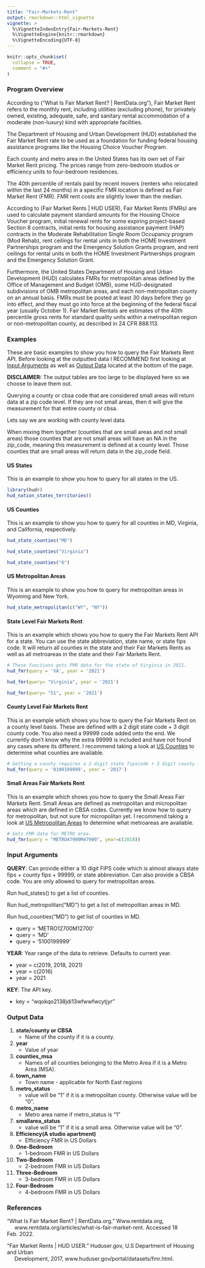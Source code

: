 ```yaml
---
title: "Fair-Markets-Rent"
output: rmarkdown::html_vignette
vignette: >
  %\VignetteIndexEntry{Fair-Markets-Rent}
  %\VignetteEngine{knitr::rmarkdown}
  %\VignetteEncoding{UTF-8}
---
```


```r
knitr::opts_chunk$set(
  collapse = TRUE,
  comment = "#>"
)
```

### Program Overview

According to ("What Is Fair Market Rent? | RentData.org"), Fair Market Rent
refers to the monthly rent, including utilities (excluding phone), for privately
owned, existing, adequate, safe, and sanitary rental accommodation of a moderate
(non-luxury) kind with appropriate facilities.

The Department of Housing and Urban Development (HUD) established the Fair
Market Rent rate to be used as a foundation for funding federal housing
assistance programs like the Housing Choice Voucher Program.

Each county and metro area in the United States has its own set of Fair Market
Rent pricing. The prices range from zero-bedroom studios or efficiency units to
four-bedroom residences.

The 40th percentile of rentals paid by recent movers (renters who relocated
within the last 24 months) in a specific FMR location is defined as Fair Market
Rent (FMR). FMR rent costs are slightly lower than the median.


According to (Fair Market Rents | HUD USER), Fair Market Rents (FMRs) are used
to calculate payment standard amounts for the Housing Choice Voucher program,
initial renewal rents for some expiring project-based Section 8 contracts,
initial rents for housing assistance payment (HAP) contracts in the Moderate
Rehabilitation Single Room Occupancy program (Mod Rehab), rent ceilings for
rental units in both the HOME Investment Partnerships program and the Emergency
Solution Grants program, and rent ceilings for rental units in both the HOME
Investment Partnerships program and the Emergency Solution Grant.

Furthermore, the United States Department of Housing and Urban Development (HUD)
calculates FMRs for metropolitan areas defined by the Office of Management and
Budget (OMB), some HUD-designated subdivisions of OMB metropolitan areas, and
each non-metropolitan county on an annual basis. FMRs must be posted at least 30
days before they go into effect, and they must go into force at the beginning of
the federal fiscal year (usually October 1). Fair Market Rentals are estimates
of the 40th percentile gross rents for standard quality units within a
metropolitan region or non-metropolitan county, as described in 24 CFR 888.113.

### Examples

These are basic examples to show you how to query the Fair Markets Rent API. Before
looking at the outputted data I RECOMMEND first looking at [Input Arguments][]
as well as [Output Data][] located at the bottom of the page.

**DISCLAIMER:** The output tables are too large to be displayed here so we choose to
leave them out.

Querying a county or cbsa code that are considered small areas will 
return data at a zip code level. If they are not small areas, then it will 
give the measurement for that entire county or cbsa. 

Lets say we are working with county level data.

When mixing them together (counties that are small areas and not small areas)
those counties that are not small areas will have an NA in the zip_code, 
meaning this measurement is defined at a county level. Those counties that 
are small areas will return data in the zip_code field.

#### US States
This is an example to show you how to query for all states in the US.

```r
library(hudr)
hud_nation_states_territories()
```

#### US Counties 
This is an example to show you how to query for all counties in MD,
Virginia, and California, respectively.

```r
hud_state_counties("MD")

hud_state_counties("Virginia")

hud_state_counties("6")
```

#### US Metropolitan Areas
This is an example to show you how to query for metropolitan areas in Wyoming
and New York.
```r
hud_state_metropolitan(c("WY", "NY"))
```

#### State Level Fair Markets Rent
This is an example which shows you how to query the Fair Markets Rent API for a
state. You can use the state abbreviation, state name, or state fips code. It
will return all counties in the state and their Fair Markets Rents as well
as all metroareas in the state and their Fair Markets Rent.
```r
# These functions gets FMR data for the state of Virginia in 2021.
hud_fmr(query = 'VA', year = '2021')

hud_fmr(query= "Virginia", year = '2021')

hud_fmr(query= "51", year = '2021')
```

#### County Level Fair Markets Rent
This is an example which shows you how to query the Fair Markets Rent on a
county level basis. These are defined with a 2 digit state code + 3 digit county
code. You also need a 99999 code added onto the end. We currently don't know why
the extra 99999 is included and have not found any cases where its different. I
recommend taking a look at [US Counties][] to determine what counties are
available.
```r
# Getting a county requires a 2 digit state fipscode + 3 digit county fipscode + 99999
hud_fmr(query = '0100199999', year = '2017')
```

#### Small Areas Fair Markets Rent
This is an example which shows you how to query the Small Areas Fair Markets Rent.
Small Areas are defined as metropolitan and micropolitan areas which are defined in
CBSA codes. Currently we know how to query for metropolitan, but not sure for 
micropolitan yet. I recommend
taking a look at [US Metropolitan Areas][] to determine what metroareas
are available.
```r
# Gets FMR data for METRO area.
hud_fmr(query = "METRO47900M47900", year=c(2018))
```

### Input Arguments

**QUERY**: Can provide either a 10 digit FIPS code which is almost always
  state fips + county fips + 99999, or state abbreviation. 
  Can also provide a CBSA code. You are only allowed to query for metropolitan areas.
  
  Run hud_states() to get a list of counties.
  
  Run hud_metropolitan("MD") to get a list of metropolitan areas in MD.
  
  Run hud_counties("MD") to get list of counties in MD.
  
  * query = 'METRO12700M12700'
  * query = 'MD'
  * query = '5100199999'

**YEAR**: Year range of the data to retrieve. Defaults to current year. 

  * year = c(2019, 2018, 2021)
  * year = c(2016)
  * year = 2021

**KEY**: The API key.

  * key = "wqokqo2138jdi13wfwwfwcytjyr"
  
### Output Data 

1) **state/county or CBSA**
    * Name of the county if it is a county.


2) **year** 
    * Value of year


3) **counties_msa**
    * Names of all counties belonging to the Metro Area if it is a Metro Area
    (MSA).


4) **town_name**
    * Town name - applicable for North East regions


5) **metro_status**
    * value will be "1" if it is a metropolitan county. Otherwise value will be
    "0".


6) **metro_name** 
    * Metro area name if metro_status is "1"


7) **smallarea_status** 
    * value will be "1" if it is a small area. Otherwise value will be "0".


8) **Efficiency(A studio apartment)** 
    * Efficiency FMR in US Dollars


9) **One-Bedroom** 
    * 1-bedroom FMR in US Dollars


10) **Two-Bedroom** 
    * 2-bedroom FMR in US Dollars


11) **Three-Bedroom** 
    * 3-bedroom FMR in US Dollars


12) **Four-Bedroom** 
    * 4-bedroom FMR in US Dollars
    

### References

"What Is Fair Market Rent? | RentData.org." Www.rentdata.org,
<br />&nbsp;&nbsp;&nbsp;&nbsp; www.rentdata.org/articles/what-is-fair-market-rent. Accessed 18 Feb. 2022.

"Fair Market Rents | HUD USER." Huduser.gov, U.S Department of Housing and Urban
<br />&nbsp;&nbsp;&nbsp;&nbsp; Development, 2017, www.huduser.gov/portal/datasets/fmr.html.

